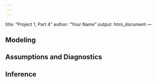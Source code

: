 ```yaml
---
---
---
```

title: "Project 1, Part 4"
author: "Your Name"
output: html_document
---


## Modeling



## Assumptions and Diagnostics




## Inference